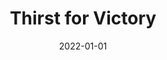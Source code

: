 ---
cover: "./victory.PNG"
date: "2022-01-01"
title: "Thirst for Victory"
defer: false
slug: "/victory"
areas:
  -  .

---